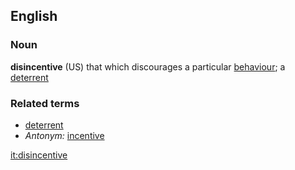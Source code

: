==English==

===Noun===
'''disincentive''' (US) that which discourages a particular [[behaviour]]; a [[deterrent]]


=== Related terms ===
*[[deterrent]]
*''Antonym:'' [[incentive]]
[[it:disincentive]]